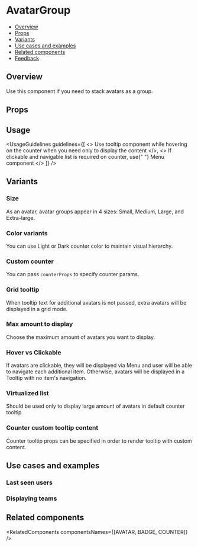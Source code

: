 
<Meta of={AvatarGroupStories} />

# AvatarGroup

- [Overview](#overview)
- [Props](#props)
- [Variants](#variants)
- [Use cases and examples](#use-cases-and-examples)
- [Related components](#related-components)
- [Feedback](#feedback)

## Overview

Use this component if you need to stack avatars as a group.

<Canvas of={AvatarGroupStories.Overview} />

## Props

<PropsTable />

## Usage

<UsageGuidelines
  guidelines={[
    <>
      Use <StorybookLink page="Popover/Tooltip">tooltip</StorybookLink> component while hovering on the counter when you
      need only to display the content
    </>,
    <>
      If clickable and navigable list is required on counter, use{" "}
      <StorybookLink page="Navigation/Menu/Menu">Menu</StorybookLink> component
    </>
  ]}
/>

## Variants

### Size

As an avatar, avatar groups appear in 4 sizes: Small, Medium, Large, and Extra-large.

<Canvas of={AvatarGroupStories.Size} />

### Color variants

You can use Light or Dark counter color to maintain visual hierarchy.

<Canvas of={AvatarGroupStories.ColorVariants} />

### Custom counter

You can pass `counterProps` to specify counter params.

<Canvas of={AvatarGroupStories.CustomCounter} />

### Grid tooltip

When tooltip text for additional avatars is not passed, extra avatars will be displayed in a grid mode.

<Canvas of={AvatarGroupStories.GridTooltip} />

### Max amount to display

Choose the maximum amount of avatars you want to display.

<Canvas of={AvatarGroupStories.MaxAmountToDisplay} />

### Hover vs Clickable

If avatars are clickable, they will be displayed via <StorybookLink page="Navigation/Menu/Menu">Menu</StorybookLink> and user will be able to navigate each additional item.
Otherwise, avatars will be displayed in a Tooltip with no item's navigation.

<Canvas of={AvatarGroupStories.HoverVsClickable} />

### Virtualized list

Should be used only to display large amount of avatars in default counter tooltip

<Canvas of={AvatarGroupStories.VirtualizedList} />

### Counter custom tooltip content

Counter tooltip props can be specified in order to render tooltip with custom content.

<Canvas of={AvatarGroupStories.CounterCustomTooltipContent} />

## Use cases and examples

### Last seen users

<Canvas of={AvatarGroupStories.LastSeenUsers} />

### Displaying teams

<Canvas of={AvatarGroupStories.DisplayingTeams} />

## Related components

<RelatedComponents componentsNames={[AVATAR, BADGE, COUNTER]} />
